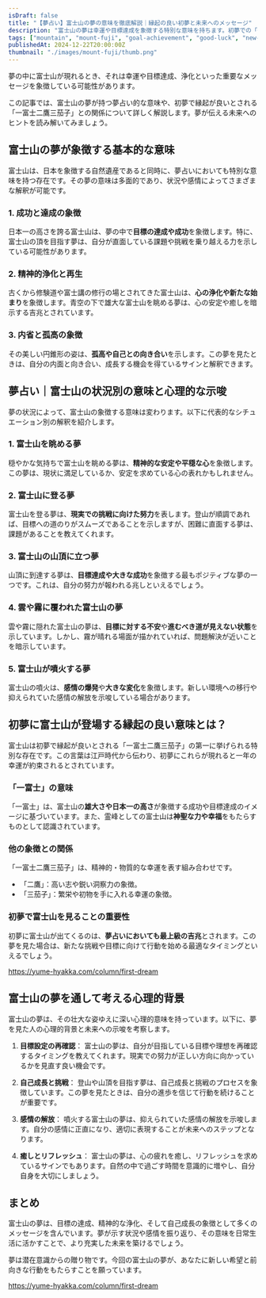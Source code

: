 ```yaml
---
isDraft: false
title: "【夢占い】富士山の夢の意味を徹底解説｜縁起の良い初夢と未来へのメッセージ"
description: "富士山の夢は幸運や目標達成を象徴する特別な意味を持ちます。初夢での「一富士二鷹三茄子」に含まれる縁起や、夢の状況別の解釈を夢占いの視点から詳しく解説します。"
tags: ["mountain", "mount-fuji", "goal-achievement", "good-luck", "new-start", "success", "change", "healing"]
publishedAt: 2024-12-22T20:00:00Z
thumbnail: "./images/mount-fuji/thumb.png"
---
```


夢の中に富士山が現れるとき、それは幸運や目標達成、浄化といった重要なメッセージを象徴している可能性があります。

この記事では、富士山の夢が持つ夢占い的な意味や、初夢で縁起が良いとされる「一富士二鷹三茄子」との関係について詳しく解説します。夢が伝える未来へのヒントを読み解いてみましょう。

<TableOfContents />

<AdUnit />

## 富士山の夢が象徴する基本的な意味

富士山は、日本を象徴する自然遺産であると同時に、夢占いにおいても特別な意味を持つ存在です。その夢の意味は多面的であり、状況や感情によってさまざまな解釈が可能です。

### 1. 成功と達成の象徴

日本一の高さを誇る富士山は、夢の中で<strong>目標の達成や成功</strong>を象徴します。特に、富士山の頂を目指す夢は、自分が直面している課題や挑戦を乗り越える力を示している可能性があります。

### 2. 精神的浄化と再生

古くから修験道や富士講の修行の場とされてきた富士山は、<strong>心の浄化や新たな始まり</strong>を象徴します。青空の下で雄大な富士山を眺める夢は、心の安定や癒しを暗示する吉兆とされています。

### 3. 内省と孤高の象徴

その美しい円錐形の姿は、<strong>孤高や自己との向き合い</strong>を示します。この夢を見たときは、自分の内面と向き合い、成長する機会を得ているサインと解釈できます。

<AdUnit />

## 夢占い｜富士山の状況別の意味と心理的な示唆

夢の状況によって、富士山の象徴する意味は変わります。以下に代表的なシチュエーション別の解釈を紹介します。

### 1. 富士山を眺める夢

穏やかな気持ちで富士山を眺める夢は、<strong>精神的な安定や平穏な心</strong>を象徴します。この夢は、現状に満足しているか、安定を求めている心の表れかもしれません。

### 2. 富士山に登る夢

富士山を登る夢は、<strong>現実での挑戦に向けた努力</strong>を表します。登山が順調であれば、目標への道のりがスムーズであることを示しますが、困難に直面する夢は、課題があることを教えてくれます。

### 3. 富士山の山頂に立つ夢

山頂に到達する夢は、<strong>目標達成や大きな成功</strong>を象徴する最もポジティブな夢の一つです。これは、自分の努力が報われる兆しといえるでしょう。

### 4. 雲や霧に覆われた富士山の夢

雲や霧に隠れた富士山の夢は、<strong>目標に対する不安</strong>や<strong>進むべき道が見えない状態</strong>を示しています。しかし、霧が晴れる場面が描かれていれば、問題解決が近いことを暗示しています。

### 5. 富士山が噴火する夢

富士山の噴火は、<strong>感情の爆発</strong>や<strong>大きな変化</strong>を象徴します。新しい環境への移行や抑えられていた感情の解放を示唆している場合があります。

<AdUnit />

## 初夢に富士山が登場する縁起の良い意味とは？

富士山は初夢で縁起が良いとされる「一富士二鷹三茄子」の第一に挙げられる特別な存在です。この言葉は江戸時代から伝わり、初夢にこれらが現れると一年の幸運が約束されるとされています。

### 「一富士」の意味

「一富士」は、富士山の<strong>雄大さや日本一の高さ</strong>が象徴する成功や目標達成のイメージに基づいています。また、霊峰としての富士山は<strong>神聖な力や幸福</strong>をもたらすものとして認識されています。

### 他の象徴との関係

「一富士二鷹三茄子」は、精神的・物質的な幸運を表す組み合わせです。

- 「二鷹」：高い志や鋭い洞察力の象徴。
- 「三茄子」：繁栄や初物を手に入れる幸運の象徴。

### 初夢で富士山を見ることの重要性

初夢に富士山が出てくるのは、<strong>夢占いにおいても最上級の吉兆</strong>とされます。この夢を見た場合は、新たな挑戦や目標に向けて行動を始める最適なタイミングといえるでしょう。

https://yume-hyakka.com/column/first-dream

<AdUnit />

## 富士山の夢を通して考える心理的背景

富士山の夢は、その壮大な姿ゆえに深い心理的意味を持っています。以下に、夢を見た人の心理的背景と未来への示唆を考察します。

1. <strong>目標設定の再確認</strong>：
   富士山の夢は、自分が目指している目標や理想を再確認するタイミングを教えてくれます。現実での努力が正しい方向に向かっているかを見直す良い機会です。

2. <strong>自己成長と挑戦</strong>：
   登山や山頂を目指す夢は、自己成長と挑戦のプロセスを象徴しています。この夢を見たときは、自分の進歩を信じて行動を続けることが重要です。

3. <strong>感情の解放</strong>：
   噴火する富士山の夢は、抑えられていた感情の解放を示唆します。自分の感情に正直になり、適切に表現することが未来へのステップとなります。

4. <strong>癒しとリフレッシュ</strong>：
   富士山の夢は、心の疲れを癒し、リフレッシュを求めているサインでもあります。自然の中で過ごす時間を意識的に増やし、自分自身を大切にしましょう。

<AdUnit />

## まとめ

富士山の夢は、目標の達成、精神的な浄化、そして自己成長の象徴として多くのメッセージを含んでいます。夢が示す状況や感情を振り返り、その意味を日常生活に活かすことで、より充実した未来を築けるでしょう。

夢は潜在意識からの贈り物です。今回の富士山の夢が、あなたに新しい希望と前向きな行動をもたらすことを願っています。

https://yume-hyakka.com/column/first-dream
